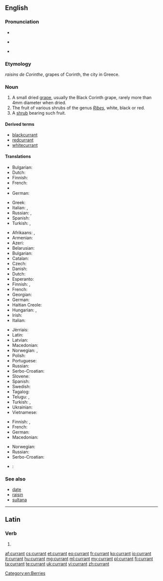 ==English==

===Pronunciation===
* {{audio|en-uk-currant.ogg|Audio (UK)}}
* {{a|UK}} {{IPA|/ˈkʌɹənt/|lang=en}}
* {{a|US}} {{IPA|/ˈkɜːɹənt/|lang=en}}

===Etymology===
{{etyl|fr|en}} ''raisins de Corinthe'', grapes of Corinth, the city in Greece.

===Noun===
{{en-noun}}

# A small dried [[grape]], usually the Black Corinth grape, rarely more than 4mm diameter when dried.
# The fruit of various shrubs of the genus ''[[Ribes]]'', white, black or red.
# A [[shrub]] bearing such fruit.

====Derived terms====
* [[blackcurrant]]
* [[redcurrant]]
* [[whitecurrant]]

====Translations====
{{trans-top|small dried grape}}
* Bulgarian: {{t-|bg|стафида|f}}
* Dutch: {{t+|nl|krent|f}}
* Finnish: {{t-|fi|korintti}}
* French: {{t+|fr|raisin de Corinthe|m}}
* {{trreq|ka}}
* German: {{t|de|Korinthe|f}}
{{trans-mid}}
* Greek: {{t-|el|κορινθιακή σταφίδα|f|tr=korinthiakí stafidá}}
* Italian: {{t|it|uva di Corinto|f}}, {{t|it|uva secca|f}}
* Russian: {{t+|ru|коринка|f|tr=korínka}}, {{t+|ru|сабза|f|tr=sabzá}}
* Spanish: {{t|es|pasa de Corinto|f}}
* Turkish: {{t+|tr|kuş üzümü}}, {{t+|tr|Frenk üzümü}}
{{trans-bottom}}

{{trans-top|fruit}}
* Afrikaans: {{t-|af|aalbessievla}}, {{t+|af|aalbes}}
* Armenian: {{t-|hy|հաղարջ|tr=haġarǰ}}
* Azeri: {{t|az|qarağat}}
* Belarusian: {{t|be|парэчка|f|tr=parečka|sc=Cyrl}}
* Bulgarian: {{t-|bg|френско грозде|n}}
* Catalan: {{t-|ca|grosella|f}}
* Czech: {{t-|cs|rybíz|m}}
* Danish: {{t-|da|solbær}}
* Dutch: {{t+|nl|aalbes|f}}
* Esperanto: {{t-|eo|ribo}}
* Finnish: {{t+|fi|herukka}}, {{t+|fi|viinimarja}}
* French: {{t+|fr|groseille|f}}
* Georgian: {{t-|ka|მოცხარის|tr=mots'kharis|sc=Geor}}
* German: {{t+|de|Johannisbeere|f}}
* Haitian Creole: {{tø|ht|cotoneast}}
* Hungarian: {{t+|hu|ribizli}}, {{t+|hu|ribiszke}}
* Irish: {{t-|ga|cuiríní}}
* Italian: {{t+|it|ribes}}
{{trans-mid}}
* Jèrriais: {{t|roa-jer|gradile|f}}
* Latin: {{t|la|ribes|m}}
* Latvian: {{t+|lv|upene|f}}
* Macedonian: {{t-|mk|рибизла|f|tr=ríbizla}}
* Norwegian: {{t-|no|rips|m}}, {{t-|no|ripsbær|n}}
* Polish: {{t+|pl|porzeczka|f}}
* Portuguese: {{t+|pt|groselha|f}}
* Russian: {{t+|ru|смородина|f|tr=smoródina}}
* Serbo-Croatian: {{t-|sh|ribiz|m}}
* Slovene: {{t+|sl|ribez|m}}
* Spanish: {{t+|es|grosella}}
* Swedish: {{t-|sv|vinbär|n}}
* Tagalog: {{t-|tl|kurant}}
* Telugu: {{t+|te|ఎండుద్రాక్ష|tr=eṇḍudrākṣa|sc=Telu}}, {{t-|te|ಕರ್ರಂಟ್|tr=karraṇṭ|sc=Telu}}
* Turkish: {{t+|tr|kuş üzümü}}, {{t+|tr|Frenk üzümü}}
* Ukrainian: {{t|uk|смородина|f|tr=smorodyna|sc=Cyrl}}
* Vietnamese: {{t|vi|cây phúc bồn tử}}
{{trans-bottom}}

{{trans-top|bush}}
* Finnish: {{t+|fi|viinimarja}}, {{t-|fi|viinimarjapensas}}
* French: {{t+|fr|groseillier|m}}
* German: {{t|de|Johannisbeere|f}}
* Macedonian: {{t-|mk|рибизла|f|tr=ríbizla}}
{{trans-mid}}
* Norwegian: {{t-|no|ripsbærbusk|c}}
* Russian: {{t+|ru|смородина|f|tr=smoródina}}
* Serbo-Croatian: {{t-|sh|ribiz|m}}
{{trans-bottom}}

{{checktrans-top}}
* {{ttbc|ka}}: {{t-|ka|მოცხარი|tr=moc'xari}}
{{trans-mid}}
{{trans-bottom}}

===See also===
* [[date]]
* [[raisin]]
* [[sultana]]

[[Category:en:Berries]]

----

==Latin==

===Verb===
{{la-verb-form|currant}}

# {{conjugation of|currō||3|p|pres|act|sub|lang=la}}{{la-conj-form-gloss|curro|3|p|pres|act|sub}}

[[af:currant]]
[[cs:currant]]
[[et:currant]]
[[eo:currant]]
[[fr:currant]]
[[ko:currant]]
[[io:currant]]
[[it:currant]]
[[hu:currant]]
[[mg:currant]]
[[ml:currant]]
[[my:currant]]
[[pl:currant]]
[[fi:currant]]
[[ta:currant]]
[[te:currant]]
[[uk:currant]]
[[vi:currant]]
[[zh:currant]]